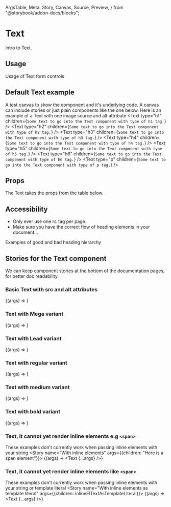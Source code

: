   ArgsTable,
  Meta,
  Story,
  Canvas,
  Source,
  Preview,
} from "@storybook/addon-docs/blocks";


<!-- Set up some children, nodes, text and inline elements to test with the Text component -->
<!-- // export const InlineElTextAsComponent = () => ( <><p>Here is a <span>span element</span></p></> ); -->


<!-- Add base Meta for each story,
     meta like args can be overridden at story level if required -->
<Meta title="Elements/Text" component={Text} />

<!--- Start content -->
# Text
Intro to Text.

## Usage
Usage of Text form controls

## Default Text example
A test canvas to show the component and it's underlying code.
A canvas can include stories or just plain components like the one below.
Here is an example of a Text with one image source and alt attribute
<Canvas>
  <Text type="h1" children={`Some text to go into the Text component with type of h1 tag.`} />
  <Text type="h2" children={`Some text to go into the Text component with type of h2 tag.`} />
  <Text type="h3" children={`Some text to go into the Text component with type of h3 tag.`} />
  <Text type="h4" children={`Some text to go into the Text component with type of h4 tag.`} />
  <Text type="h5" children={`Some text to go into the Text component with type of h5 tag.`} />
  <Text type="h6" children={`Some text to go into the Text component with type of h6 tag.`} />
  <Text type="p" children={`Some text to go into the Text component with type of p tag.`} />
</Canvas>

## Props
<p>The Text takes the props from the table below.</p>
<ArgsTable components={{ Text: Text }} />


## Accessibility

- Only ever use one `h1` tag per page.
- Make sure you have the correct flow of heading elements in your document...

Examples of good and bad heading hierarchy


## Stories for the Text component

We can keep component stories at the bottom of the documentation pages, for better doc readability.

### Basic Text with src and alt attributes
<Canvas>
  <Story name="Basic" args={{children: "Default props used are, variant regular and type `p`"}}>
    {(args) => <Text {...args} />}
  </Story>
</Canvas>

### Text with Mega variant
<Canvas>
  <Story name="With mega"
    args={{
      variant: "mega",
      children: "Mega",
    }}>
    {(args) => <Text {...args} />}
  </Story>
</Canvas>

### Text with Lead variant
<Canvas>
  <Story name="With lead"
    args={{
      variant: "lead",
      children: "Lead",
    }}>
    {(args) => <Text {...args} />}
  </Story>
</Canvas>

### Text with regular variant
<Canvas>
  <Story name="With regular"
    args={{
      variant: "regular",
      children: "Regular",
    }}>
    {(args) => <Text {...args} />}
  </Story>
</Canvas>

### Text with medium variant
<Canvas>
  <Story name="With medium"
    args={{
      variant: "medium",
      children: "Medium",
    }}>
    {(args) => <Text {...args} />}
  </Story>
</Canvas>

### Text with bold variant
<Canvas>
  <Story name="With bold"
    args={{
      variant: "bold",
      children: "Bold",
    }}>
    {(args) => <Text {...args} />}
  </Story>
</Canvas>

### Text, it cannot yet render inline elements e.g `<span>`
These examples don't currently work when passing inline elements with your string
<Canvas>
  <Story name="With inline elements" args={{children: "Here is a <span>span element</span>"}}>
    {(args) => <Text {...args} />}
  </Story>
</Canvas>

### Text, it cannot yet render inline elements like `<span>`
These examples don't currently work when passing inline elements with your string or template literal
<Canvas>
  <Story name="With inline elements as template literal" args={{children: InlineElTextAsTemplateLiteral}}>
    {(args) => <Text {...args} />}
  </Story>
</Canvas>

